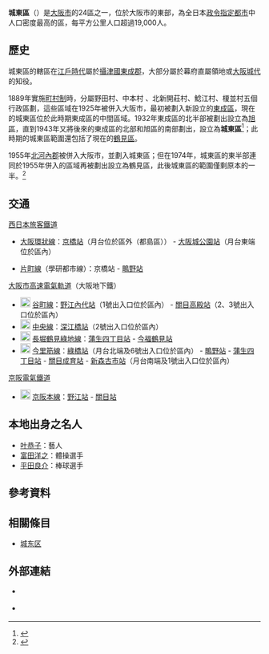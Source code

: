 {{日本區
| 自治體名=城東區
| 圖像=[[File:Gamo_4chome_crossing.jpg|240px]]
| 圖像說明=蒲生四丁目[[十字路口|十字路口]]
| 日文原名=城東区
| 平假名=じょうとうく
| 羅馬字拼音=Jōtō-ku
| 區章=
| 都道府縣=大阪府
| 市=大阪市
| 支廳=
| 編號=27118-7
| 面積=8.42
| 邊界未定=
| 人口=166,242<ref>{{Cite web| url=http://www.city.osaka.lg.jp/toshikeikaku/page/0000014987.html| title=推計人口（毎月1日現在）・人口異動| date=2017-10-16| publisher=大阪市政府| accessdate=2017-10-17| language=ja| archive-date=2017-10-17| archive-url=https://web.archive.org/web/20171017201729/http://www.city.osaka.lg.jp/toshikeikaku/page/0000014987.html| dead-url=no}}</ref>
| 統計時間=2017年10月1日
| 自治體=大阪市（[[都島區|都島區]]、[[東成區|東成區]]、[[旭區_(大阪市)|旭区]]、[[鶴見區_(大阪市)|鶴見区]]、[[中央區_(大阪市)|中央区]]）、[[東大阪市|東大阪市]]
| 樹=
| 花=
| 其他象徵物=
| 其他象徵=
| 郵遞區號=536-8501
| 所在地=城東區中央三丁目4番29号
| 電話號碼=6-6930-9625
| 外部連結=http://www.city.osaka.lg.jp/joto/
| 經度=
| 緯度=
| 地圖=Joto-ku in Osaka City.svg
| 註記=
}}
'''城東區'''（{{jpn|j=城東区|hg=じょうとうく|rm=Jōtō ku|f=y}}）是[[大阪市|大阪市]]的24區之一，位於大阪市的東部，為全日本[[政令指定都市|政令指定都市]]中人口密度最高的區，每平方公里人口超過19,000人。

== 歷史 ==
城東區的轄區在[[江戶時代|江戶時代]]屬於[[攝津國|攝津國]][[東成郡|東成郡]]，大部分屬於幕府直屬領地或[[大阪城代|大阪城代]]的知役。

1889年實施[[町村制|町村制]]時，分屬野田村、中本村 、北新開莊村、鯰江村、榎並村五個行政區劃，這些區域在1925年被併入大阪市，最初被劃入新設立的[[東成區|東成區]]，現在的城東區位於此時期東成區的中間區域。1932年東成區的北半部被劃出設立為[[旭區|旭區]]，直到1943年又將後來的東成區的北部和旭區的南部劃出，設立為'''城東區'''<ref>{{Cite web| url=http://www.city.osaka.lg.jp/joto/page/0000000817.html| title=区の歴史その3| date=2011-04-04| language=ja| publisher=大阪市城東區公所| accessdate=2017-11-24| archive-date=2020-07-27| archive-url=https://web.archive.org/web/20200727091015/https://www.city.osaka.lg.jp/joto/page/0000000817.html| dead-url=no}}</ref>；此時期的城東區範圍還包括了現在的[[鶴見區_(大阪市)|鶴見區]]。

1955年[[北河內郡|北河內郡]]{{tsl|ja|茨田町}}被併入大阪市，並劃入城東區；但在1974年，城東區的東半部連同於1955年併入的區域再被劃出設立為鶴見區，此後城東區的範圍僅剩原本的一半。<ref>{{Cite web| url=http://www.city.osaka.lg.jp/joto/page/0000000822.html| title=区の歴史その4| date=2011-04-04| language=ja| publisher=大阪市城東區公所| accessdate=2017-11-24| archive-date=2020-07-27| archive-url=https://web.archive.org/web/20200727091037/https://www.city.osaka.lg.jp/joto/page/0000000822.html| dead-url=no}}</ref>
== 交通 ==
; [[西日本旅客鐵道|西日本旅客鐵道]]
* {{JR西路線記號|K|O}} [[大阪環狀線|大阪環狀線]]：[[京橋站_(大阪府)|京橋站]]（月台位於區外（都島區）） - [[大阪城公園站|大阪城公園站]]（月台東端位於區內）
* {{JR西路線記號|K|H}} [[片町線|片町線]]（學研都市線）：京橋站 - [[鴫野站|鴫野站]]
; [[大阪市高速電氣軌道|大阪市高速電氣軌道]]（大阪地下鐵）
* [[File:Osaka_Metro_Tanimachi_line_symbol.svg|20px]] [[谷町線_(大阪市高速電氣軌道)|谷町線]]：[[野江內代站|野江內代站]]（1號出入口位於區內） - [[關目高殿站|關目高殿站]]（2、3號出入口位於區內）
* [[File:Osaka_Metro_Chuo_line_symbol.svg|20px]] [[中央線_(大阪市高速電氣軌道)|中央線]]：[[深江橋站|深江橋站]]（2號出入口位於區內）
* [[File:Osaka_Metro_Nagahori_Tsurumi-ryokuchi_line_symbol.svg|20px]] [[長堀鶴見綠地線|長堀鶴見綠地線]]：[[蒲生四丁目站|蒲生四丁目站]] - [[今福鶴見站|今福鶴見站]]
* [[File:Osaka_Metro_Imazatosuji_line_symbol.svg|20px]] [[今里筋線|今里筋線]]：[[綠橋站|綠橋站]]（月台北端及6號出入口位於區內） - [[鴫野站|鴫野站]] - [[蒲生四丁目站|蒲生四丁目站]] - [[關目成育站|關目成育站]] - [[新森古市站|新森古市站]]（月台南端及1號出入口位於區內）
; [[京阪電氣鐵道|京阪電氣鐵道]]
* [[File:Number_prefix_Keihan_lines.png|20px]] [[京阪本線|京阪本線]]：[[野江站|野江站]] - [[關目站|關目站]]

== 本地出身之名人 ==
* [[叶姊妹|叶恭子]]：藝人
* [[富田洋之|富田洋之]]：體操選手
* [[平田良介|平田良介]]：棒球選手

== 參考資料 ==
{{Reflist}}

== 相關條目 ==
{{Commonscat|Joto-ku, Osaka}}
* [[城东区|城东区]]

== 外部連結 ==
* {{Ja}} {{Twitter|cosmos_JOTO|大阪市城東區}}
* {{Ja}} {{Youtube|channel=UCRIZn3KcSYnVRcdHeT-ERTA|大阪市城東區}}

{{大阪府}}